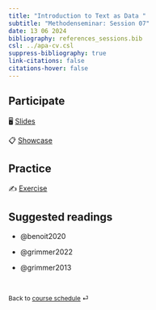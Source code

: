 ```yaml
---
title: "Introduction to Text as Data "
subtitle: "Methodenseminar: Session 07"
date: 13 06 2024
bibliography: references_sessions.bib
csl: ../apa-cv.csl 
suppress-bibliography: true
link-citations: false
citations-hover: false
---
```


## Participate

🖥️ [Slides](/slides/ms-slides-07.html)

📋 [Showcase](/exercises/ms-showcase-07.html)

## Practice

✍️ [Exercise](/exercises/ms-exercise-07_solution.html)

## Suggested readings

-   @benoit2020

-   @grimmer2022

-   @grimmer2013

<br>

::: {style="font-size: 0.875em;"}
Back to [course schedule](/ms-schedule.html "Course schedule") ⏎
:::